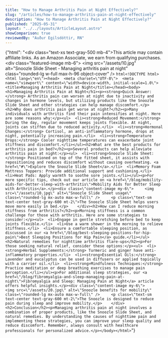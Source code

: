 ```yaml
---
title: "How to Manage Arthritis Pain at Night Effectively?"
slug: "/articles/how-to-manage-arthritis-pain-at-night-effectively"
description: "How to Manage Arthritis Pain at Night Effectively?"
published: "2025-05-31"
layout: "../../layouts/ArticleLayout.astro"
showComparison: true
reviewedBy: "Auður Egilsdóttir, RN"
---
```

{"html": "<div class=\"text-xs text-gray-500 mb-4\">This article may contain affiliate links. As an Amazon Associate, we earn from qualifying purchases.</div><div class=\"featured-image mb-6\">   <img src=\"/assets/10.jpg\" alt=\"Snoozle Slide Sheet - Managing arthritis pain at night\" class=\"rounded-lg w-full max-h-96 object-cover\" />  </div>```html<!DOCTYPE html><html lang=\"en\"><head>  <meta charset=\"UTF-8\">  <meta name=\"viewport\" content=\"width=device-width, initial-scale=1.0\">  <title>Managing Arthritis Pain at Night</title></head><body><h1>Managing Arthritis Pain at Night</h1><p><strong>Quick Answer:</strong> Arthritis pain can worsen at night due to inactivity and changes in hormone levels, but utilizing products like the Snoozle Slide Sheet and other strategies can help manage discomfort.</p><h2>Why does arthritis pain get worse at night?</h2><p>Many individuals with arthritis find their pain intensifies at night. Here are some reasons why:</p><ul>  <li><strong>Reduced Movement:</strong> During the day, regular movement keeps joints flexible. At night, joints can stiffen due to reduced activity.</li>  <li><strong>Hormonal Changes:</strong> Cortisol, an anti-inflammatory hormone, drops at night, potentially increasing pain.</li>  <li><strong>Temperature Drops:</strong> Cooler nighttime temperatures can exacerbate joint stiffness and discomfort.</li></ul><h2>What are the best products for arthritis pain in bed?</h2><p>Several products can help alleviate arthritis pain at night:</p><ul>  <li><strong>Snoozle Slide Sheet:</strong> Positioned on top of the fitted sheet, it assists with repositioning and reduces discomfort without causing overheating. <a href=\"#\">Explore the Snoozle Slide Sheet</a>.</li>  <li>Memory Foam Mattress Toppers: Provide additional support and cushioning.</li>  <li>Heat Pads: Apply warmth to soothe sore joints.</li></ul><p>For more specific tips, check out our article on <a href=\"/blog/mobility-aids-for-better-sleep-with-arthritis\">Mobility Aids for Better Sleep with Arthritis</a>.</p><div class=\"content-image my-6\">     <img src=\"/assets/10.jpg\" alt=\"Snoozle Slide Sheet usage\" class=\"rounded-lg mx-auto max-w-full\" />     <p class=\"text-sm text-center text-gray-600 mt-2\">The Snoozle Slide Sheet helps users move more easily in bed.</p>    </div><h2>How can I reduce morning stiffness from arthritis?</h2><p>Morning stiffness is a common challenge for those with arthritis. Here are some strategies to consider:</p><ul>  <li>Engage in gentle stretching before bed to keep joints flexible.</li>  <li>Use a warm shower in the morning to relieve stiffness.</li>  <li>Ensure a comfortable sleeping position, as discussed in our <a href=\"/blog/best-sleeping-positions-for-hip-pain\">Best Sleeping Positions for Hip Pain</a> guide.</li></ul><h2>Natural remedies for nighttime arthritis flare-ups</h2><p>For those seeking natural relief, consider these options:</p><ul>  <li><strong>Herbal Supplements:</strong> Turmeric and ginger have anti-inflammatory properties.</li>  <li><strong>Essential Oils:</strong> Lavender and eucalyptus can be used in diffusers or applied topically with a carrier oil.</li>  <li><strong>Mindfulness Techniques:</strong> Practice meditation or deep breathing exercises to manage pain perception.</li></ul><p>For additional sleep strategies, our <a href=\"/blog/fibromyalgia-and-sleep-managing-pain-at-night\">Fibromyalgia and Sleep: Managing Pain at Night</a> article offers helpful insights.</p><div class=\"content-image my-6\">     <img src=\"/assets/20.jpg\" alt=\"Snoozle benefits for mobility\" class=\"rounded-lg mx-auto max-w-full\" />     <p class=\"text-sm text-center text-gray-600 mt-2\">The Snoozle is designed to reduce pain during sleep and improve mobility.</p>    </div><h2>Conclusion</h2><p>Managing arthritis pain at night involves a combination of proper products, like the Snoozle Slide Sheet, and natural remedies. By understanding the causes of nighttime pain and implementing these strategies, you can improve your sleep quality and reduce discomfort. Remember, always consult with healthcare professionals for personalized advice.</p></body></html>```"}